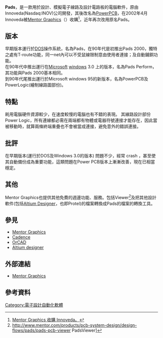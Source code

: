 '''Pads'''，是一款用於設計、模擬電子線路及設計電路板的電腦軟件，原由Innoveda(Nasdaq:INOV)公司開發，其後改名為[[PowerPCB|PowerPCB]]，在2002年4月Innoveda被[[Mentor_Graphics|Mentor Graphics]]（{{Nasdaq|MENT}}）收購<ref>[http://www.highbeam.com/doc/1G1-85021926.html Mentor Graphics 收購 Innoveda。]{{Dead link|date=2019年2月 |bot=InternetArchiveBot |fix-attempted=yes }}</ref>，近年再次改用原名Pads。

== 版本 ==
早期版本運行於[[DOS|DOS]]操作系統，名為Pads，在90年代是初推出Pads 2000，獨特之處有T-route功能，同一net內可以不受鼠線限制意由使用者連接；及自動鋪銅功能。 <br />
在90年代中推出運行在[[Microsoft|Microsoft]] [[windows|windows]] 3.0 上的版本，名為Pads Perform，其功能與Pads 2000基本相同。<br />
到90年代尾推出運行於Microsoft windows 95的新版本，名為PowerPCB及PowerLogic(繪制線路圖部份)。<br />

== 特點 ==
耗用電腦硬件資源較少，在速度較慢的電腦也有不錯的表現。
其線路設計部份Power Logic，所有連線都必需在兩端都有物體或電器符號連接才能存在，因此當被移動時，就算兩條終端重疊也不會被當成連接，避免意外的錯誤連接。

== 批評 ==
在早期版本(運行於DOS及Windows 3.0的版本) 問題不少，經常 crash ，甚至使其自動備份成為重要功能，這類問題在Power PCB版本上漸漸改善，現在已相當穩定。

== 其他 ==
Mentor Graphics也提供其他免費的週邊功能、服務。包括Viewer<ref>http://www.mentor.com/products/pcb-system-design/design-flows/pads/pads-pcb-viewer {{Wayback|url=http://www.mentor.com/products/pcb-system-design/design-flows/pads/pads-pcb-viewer |date=20111219182840 }} PadsViewer]</ref>及把其他設計軟件(包括[[Altium_Designer|Altium Designer]]，也即Protel)的檔案轉換成Pads的檔案的轉換工具。

== 參見 ==
*[[明導國際|Mentor Graphics]]
*[[Cadence|Cadence]]
*[[OrCAD|OrCAD]]
*[[Altium_designer|Altium designer]]

== 外部連結 ==
* [http://www.mentor.com/products/pcb-system-design/design-flows/pads/ Mentor Graphics]{{Wayback|url=http://www.mentor.com/products/pcb-system-design/design-flows/pads/ |date=20111227131103 }}

==參考資料==
{{reflist}}

[[Category:電子設計自動化軟體|Category:電子設計自動化軟體]]